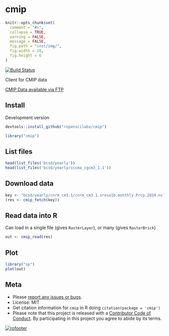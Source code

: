 cmip
====

```r
knitr::opts_chunk$set(
  comment = "#>",
  collapse = TRUE,
  warning = FALSE,
  message = FALSE,
  fig.path = "inst/img/",
  fig.width = 10,
  fig.height = 6
)
```

[![Build Status](https://travis-ci.org/ropenscilabs/cmip.svg?branch=master)](https://travis-ci.org/ropenscilabs/cmip)

Client for CMIP data

[CMIP Data available via FTP](http://gdo-dcp.ucllnl.org/downscaled_cmip_projections/dcpInterface.html#Projections:%20Complete%20Archives)

## Install

Development version

```r
devtools::install_github("ropenscilabs/cmip")
```

```r
library("cmip")
```

## List files

```r
head(list_files('bcsd/yearly'))
head(list_files('bcsd/yearly/cccma_cgcm3_1.1'))
```

## Download data

```r
key <- "bcsd/yearly/cnrm_cm3.1/cnrm_cm3.1.sresa1b.monthly.Prcp.2034.nc"
(res <- cmip_fetch(key))
```

## Read data into R

Can load in a single file (gives `RasterLayer`), or many (gives `RasterBrick`)

```r
out <- cmip_read(res)
```

## Plot

```r
library("sp")
plot(out)
```


## Meta

* Please [report any issues or bugs](https://github.com/ropenscilabs/cmip/issues).
* License: MIT
* Get citation information for `cmip` in R doing `citation(package = 'cmip')`
* Please note that this project is released with a [Contributor Code of Conduct](CONDUCT.md). By participating in this project you agree to abide by its terms.

[![rofooter](http://ropensci.org/public_images/github_footer.png)](http://ropensci.org)
